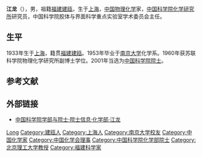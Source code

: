 '''江龙'''（{{bd|1933年|1月1日||}}），男，祖籍[[福建|福建]][[建瓯|建瓯]]，生于[[上海|上海]]，[[中华人民共和国|中国]][[物理化学|物理化学]]家，[[中国科学院化学研究所|中国科学院化学研究所]]研究员，中国科学院胶体与界面科学重点实验室学术委员会主任。
== 生平 ==
1933年生于[[上海|上海]]，籍贯[[福建|福建]][[建瓯|建瓯]]。1953年毕业于[[南京大学|南京大学]]化学系。1960年获苏联科学院物理化学研究所副博士学位。2001年当选为[[中国科学院院士|中国科学院院士]]。

== 参考文献 ==
{{reflist}}

== 外部链接 ==
* [https://web.archive.org/web/20120427015018/http://sourcedb.cas.cn/sourcedb_ad_cas/zw2/ysxx/hxb/ 中国科学院学部与院士·院士信息·化学部·江龙]

{{中国科学家小作品}}
{{中国科学院化学部院士}}
{{福建籍科学院院士}}
{{Navboxes 
| title  = 江龙在[[中國化學會_(中華人民共和國)|中国化学会]]的职务
| list1  =
{{中国化学会第二十三届理事会}}
{{中国化学会第二十四届理事会}}
{{中国化学会第二十六届理事会}}
}}

{{Authority control}}
{{DEFAULTSORT:Jiang}}
[[Category:江姓|Long]]
[[Category:建瓯人|Category:建瓯人]]
[[Category:上海人|Category:上海人]]
[[Category:南京大学校友|Category:南京大学校友]]
[[Category:中国化学家|Category:中国化学家]]
[[Category:中国化学会理事|Category:中国化学会理事]]
[[Category:中国科学院化学部院士|Category:中国科学院化学部院士]]
[[Category:北京理工大学教授|Category:北京理工大学教授]]
[[Category:福建科学家|Category:福建科学家]]